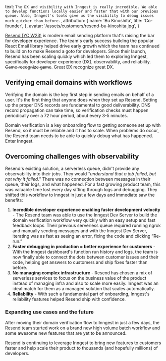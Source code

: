   text: `The DX and visibility with Inngest is really incredible. We able to develop functions locally easier and faster that with our previous queue. Also, Inngest's tools give us the visibility to debug issues much quicker than before.`,
  attribution: {
    name: 'Bu Kinoshita',
    title: 'Co-founder',
  },
  avatar: '/assets/customers/resend-bu-kinoshita.jpg',
}

[Resend (YC W23)](https://resend.com/) is modern email sending platform that's raising the bar for developer experience. The team's early success building the popular React Email library helped drive early growth which the team has continued to build on to make Resend a goto for developers. Since their launch, Resend has been scaling quickly which led them to exploring Inngest, specifically for developer experience (DX), observability, and reliability. ~~Game recognize game~~. Great DX recognize great DX.

## Verifying email domains with workflows

Verifying the domain is the key first step in sending emails on behalf of a user. It's the first thing that anyone does when they set up Resend. Setting up the proper DNS records are fundamental to good deliverability. DNS record propagation can take time, so verification checks must happen periodically over a 72 hour period, about every 3-5 minutes.

Domain verification is a key onboarding flow to getting someone set up with Resend, so it must be reliable and it has to scale. When problems do occur, the Resend team needs to be able to quickly debug what has happened. Enter Inngest.

## Overcoming challenges with observability

Resend's existing solution, a serverless queue, didn't provide any observability into their jobs. They would “*understand that a job failed, but not why it failed.*” There was no connection between messages in their queue, their logs, and what happened. For a fast growing product team, this was valuable time lost every day sifting through logs and debugging. They shifted this workflow to Inngest in just a few days and immediate saw the benefits:

1. **Incredible developer experience enabling faster development velocity** - The Resend team was able to use the Inngest Dev Server to build the domain verification workflow very quickly with an easy setup and fast feedback loops. Their previous serverless queue required running ngrok and manually sending messages and with the Inngest Dev Server, iterating was as fast as seeing an error, fixing the code and clicking “Re-run.”
2. **Faster debugging in production = better experience for customers** - With the Inngest dashboard's function run history and logs, the team is now finally able to connect the dots between customer issues and their code, helping get answers to customers and ship fixes faster than before.
3. **No managing complex infrastructure** - Resend has chosen a mix of serverless services to focus on the business value of the product instead of managing infra and also to scale more easily. Inngest was an ideal match for them as a managed solution that scales automatically.
4. **Reliability** - With such a fundamental part of onboarding, Inngest's reliability features helped Resend ship with confidence.

### Expanding use cases and the future

After moving their domain verification flow to Inngest in just a few days, the Resend team started work on a brand new high volume batch workflow and some awesome new features that are yet to be announced.

Resend is continuing to leverage Inngest to bring new features to customers faster and help scale their product to thousands (and hopefully millions) of developers.